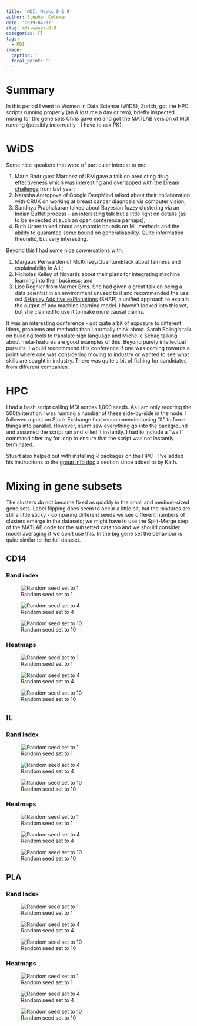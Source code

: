 ```yaml
---
title: 'MDI: Weeks 8 & 9'
author: Stephen Coleman
date: '2019-04-17'
slug: mdi-weeks-8-9
categories: []
tags:
  - MDI
image:
  caption: ''
  focal_point: ''
---
```


# Summary

In this period I went to Women in Data Science (WiDS), Zurich, got the HPC scripts running properly (an & lost me a day or two), briefly inspected mixing for the gene sets Chris gave me and got the MATLAB version of MDI running (possibly incorrectly - I have to ask PK).

# WiDS

Some nice speakers that were of particular interest to me:

1. Maria Rodriguez Martinez of IBM gave a talk on predicting drug effectiveness which was interesting and overlapped with the [Dream challenge](https://www.synapse.org/#!Synapse:syn8404040/wiki/478422) from last year;
2. Natasha Antropova of Google DeepMind talked about their collaboration with CRUK on working at breast cancer diagnosis via computer vision;
3. Sandhya Prabhakaran talked about Bayesian fuzzy clustering via an Indian Buffet process - an interesting talk but a little light on details (as to be expected at such an open conference perhaps);
4. Ruth Urner talked about asymptotic bounds on ML methods and the ability to guarantee some bound on generalisability. Quite information theoretic, but very interesting.

Beyond this I had some nice conversations with:

1. Margaux Penwarden of McKinsey/QuantumBlack about fairness and explainability in A.I.;
2. Nicholas Kelley of Novartis about their plans for integrating machine learning into their business; and
3. Lise Regnier from Warner Bros. She had given a great talk on being a data scientist in an environment unused to it and recommended the use osf [SHapley Additive exPlanations](https://github.com/slundberg/shap) (SHAP) a unified approach to explain the output of any machine learning model. I haven't looked into this yet, but she claimed to use it to make more causal claims.

It was an interesting conference - got quite a bit of exposure to different ideas, problems and methods than I normally think about. Sarah Ebling's talk on building tools to translate sign language and Michelle Sebag talking about meta-features are good examples of this. Beyond purely intellectual pursuits, I would reccommend this conference if one was coming towards a point where one was considering moving to industry or wanted to see what skills are sought in industry. There was quite a bit of fishing for candidates from different companies.

# HPC

I had a bash script calling MDI across 1,000 seeds. As I am only recoring the 500th iteration I was running a number of these side-by-side in the node. I followed a post on Stack Exchange that reccommended using "&" to force things into parallel. However, slurm saw everything go into the background and assumed the script ran and killed it instantly. I had to include a "wait" command after my for loop to ensure that the script was not instantly terminated.

Stuart also helped out with installing R packages on the HPC - I've added his instrucitons to the [group info doc](https://docs.google.com/document/d/1dm19_BhKEXE9_7Zwwr1iySKR9oIuQ8WLO0SngHh5gKE/edit#heading=h.l6mfijbskc0m) a section since added to by Kath.

# Mixing in gene subsets

The clusters do not become fixed as quickly in the small and medium-sized gene sets. Label flipping does seem to occur a little bit, but the mixtures are still a little sticky - comparing different seeds we see different numbers of clusters emerge in the datasets; we might have to use the Split-Merge step of the MATLAB code for the subsetted data too and we should consider model averaging if we don't use this. In the big gene set the behaviour is quite similar to the full dataset.


## CD14

### Rand index


![Random seed set to 1](/post/weeks-8-9/2019-04-17-mdi-weeks-8-9_files/CD14_seed_1.png)


![Random seed set to 4](/post/weeks-8-9/2019-04-17-mdi-weeks-8-9_files/CD14_seed_4.png)

![Random seed set to 10](/post/weeks-8-9/2019-04-17-mdi-weeks-8-9_files/CD14_seed_10.png)

### Heatmaps

![Random seed set to 1](/post/weeks-8-9/2019-04-17-mdi-weeks-8-9_files/iteration_heatplot_before_burn_CD14_seed_1.png)

![Random seed set to 4](/post/weeks-8-9/2019-04-17-mdi-weeks-8-9_files/iteration_heatplot_before_burn_CD14_seed_4.png)

![Random seed set to 10](/post/weeks-8-9/2019-04-17-mdi-weeks-8-9_files/iteration_heatplot_before_burn_CD14_seed_10.png)


## IL

### Rand index

![Random seed set to 1](/post/weeks-8-9/2019-04-17-mdi-weeks-8-9_files/IL_seed_1.png)


![Random seed set to 4](/post/weeks-8-9/2019-04-17-mdi-weeks-8-9_files/IL_seed_4.png)

![Random seed set to 10](/post/weeks-8-9/2019-04-17-mdi-weeks-8-9_files/IL_seed_10.png)

### Heatmaps

![Random seed set to 1](/post/weeks-8-9/2019-04-17-mdi-weeks-8-9_files/iteration_heatplot_before_burn_IL_seed_1.png)

![Random seed set to 4](/post/weeks-8-9/2019-04-17-mdi-weeks-8-9_files/iteration_heatplot_before_burn_IL_seed_4.png)

![Random seed set to 10](/post/weeks-8-9/2019-04-17-mdi-weeks-8-9_files/iteration_heatplot_before_burn_IL_seed_10.png)

## PLA

### Rand Index

![Random seed set to 1](/post/weeks-8-9/2019-04-17-mdi-weeks-8-9_files/PLA_seed_1.png)



![Random seed set to 4](/post/weeks-8-9/2019-04-17-mdi-weeks-8-9_files/PLA_seed_4.png)

![Random seed set to 10](/post/weeks-8-9/2019-04-17-mdi-weeks-8-9_files/PLA_seed_10.png)

### Heatmaps

![Random seed set to 1](/post/weeks-8-9/2019-04-17-mdi-weeks-8-9_files/iteration_heatplot_before_burn_PLA_seed_1.png)

![Random seed set to 4](/post/weeks-8-9/2019-04-17-mdi-weeks-8-9_files/iteration_heatplot_before_burn_PLA_seed_4.png)



![Random seed set to 10](/post/weeks-8-9/2019-04-17-mdi-weeks-8-9_files/iteration_heatplot_before_burn_PLA_seed_10.png)

